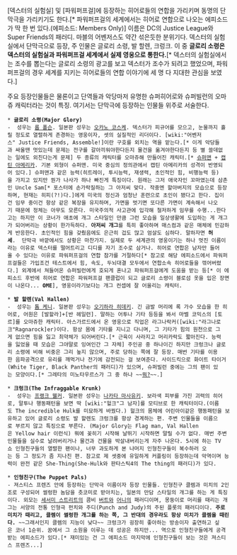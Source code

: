 [덱스터의 실험실] 및 [파워퍼프걸]에 등장하는 히어로들의 연합을 가리키며 동명의 단막극을 가리키기도 한다.[* 파워퍼프걸의 세계에서는 히어로 연합으로 나오는 에피소드가 딱 한 번 있다.(에피소드: Members Only)] 이름은 DC의 Justice League와 Super Friends의 패러디. 마블의 어벤저스도 약간 섞은듯한 분위기다. 덱스터의 실험실에서 단막극으로 등장, 주 인물은 글로리 소령, 발 할렌, 크렁크. 이 중 '''글로리 소령은 덱스터의 실험실과 파워퍼프걸 세계에서 실제 영웅으로 통한다.'''[* 덱스터의 실험실에서는 조수를 뽑는다는 글로리 소령의 광고를 보고 덱스터가 조수가 되려고 했었으며, 파워퍼프걸의 경우 세계를 지키는 히어로들의 연합 이야기에 세 명 다 지대한 관심을 보였다.]

주요 등장인물들은 물론이고 단역들과 악당마저 유명한 슈퍼히어로와 슈퍼빌런의 오마쥬 캐릭터라는 것이 특징.
여기서는 단막극에 등장하는 인물들 위주로 서술한다.

 * '''글로리 소령(Major Glory)'''
 -  성우는 [[롭 폴슨]]. 일본판 성우는 [[오카노 코스케]]. 덱스터가 피규어를 모으고, 눈물까지 흘릴 정도로 열렬하게 존경하는 영웅이자, 셋의 실질적인 리더이다. [wiki:"어벤저스" Justice Friends, Assemble!]이란 구호를 외치는 역을 맡는다.[* 이게 악당들과 싸울땐 멋있는데 문제는 전구를 갈아끼워야한다든지 물건을 옮겨야한다든지 등 별 쓸데없는 일에도 외친다는게 문제] 두 종류의 캐릭터를 오마쥬해 만들어진 캐릭터.[* [[슈퍼맨]] + [[캡틴 아메리카]]. 기본 외형이 슈퍼맨. 미국 중심의 정의관에서 캡틴 아메리카의 성격이 반영되어 있다.] 슈퍼맨과 같은 능력(히트레이, 투시능력, 재생력, 초인적인 힘, 비행능력 등)을 가지고 있지만 뭔가 나사가 하나 빠진게 특징이다. 원래는 그저 애국자인 꼬마였는데 삼촌인 Uncle Sam[* 포스터에 손가락질하는 그 아저씨 맞다. 작중엔 할아버지의 모습으로 등장하며, 현재는 히피(?!)다.]에게 미국의 정신과 엄청난 훈련으로 초인이 됐다고 한다. 집이건 임무 중이건 항상 같은 복장을 유지하며, 가면을 벗기면 또다른 가면이 계속해서 나오기 때문에 정체는 아무도 모른다. 미국주의적 사고관에 입각해 철저하게 임무를 수행...한다고는 하지만 이 코너가 애초에 개그 스타일인 만큼 그런 모습을 일상생활에 도입하는 게 개그가 되어버리는 상황이 한가득하다. '''아저씨 개그'''를 특히 좋아하며 매스컴과 같은 매체에 민감하게 반응한다. 초인적인 힘을 갖췄음에도 은근히 겁도 많고 엄살도 심하다. 말하자면 '''허세'''.  단막극 바깥에서도 상황은 마찬가지. 실제로 두 세계관의 영웅이기는 하나 멋진 이름이라는 이유로 덱스터를 떨어트리고 디디를 자기 조수로 삼거나. 히어로 연합은 남자만 들어올 수 있다는 이유로 파워퍼프걸의 연합 참가를 거절하다[* 참고로 해당 에피소드에서 파워퍼프걸들은 가입조건 테스트에서 힘, 속도, 두뇌대결 모두에서 연합소속 히어로들을 꺾어버렸다.] 외계에서 쳐들어온 슈퍼빌런에게 호되게 혼나고 파워퍼프걸에게 도움을 받는 등[* 이 에피소드 후반에 히어로 연합은 파워퍼프걸 팬클럽이 되고 글로리 소령이 블로섬 옷을 입은 장면이 나온다... '''OME'''], 영웅이라기보다는 개그 컨셉에 잘 어울리는 캐릭터.

 * '''발 할렌(Val Hallen)'''
 -  성우는 [[톰 케니]]. 일본판 성우는 [[오기하라 히데키]]. 긴 금발 머리에 록 가수 모습을 한 히어로, 어원은 [발할라]+[반 헤일런]. 말하는 어투나 기타 등등을 봐서 마벨 코믹스의 [토르]를 오마쥬한 캐릭터. 아스가르드에서 온 영웅으로 직업은 라그나락커([wiki:"라그나로크"Ragnarock]er)이다. 항상 몸에 기타를 지니고 다니며, 그 기타가 힘의 원천으로 그게 없으면 힘을 잃고 최약체가 되어버린다.[* 근육이 사라지고 머리카락도 짧아진다. 능력을 잃었을 때 모습은 그야말로 잉여인간 그 자체] 주인공 중 하나이긴 하지만 크렁크나 글로리 소령에 비해 비중은 그리 높지 않으며, 주로 당하는 쪽에 잘 등장. 매번 기타를 이용한 음파공격으로 유리를 깨먹거나 전기에 감전되는 걸 보여준다. 사이드킥으로 화이트 타이거(White Tiger, Black Panther의 패러디)가 있으며, 슈퍼빌런 중에는 그의 팬이 있는 모양이다.[* 그레타의 미노타우르스가 그 중 하나 ~~[[크레타의 암소|뭐?]]~~.]

 * '''크렁크(The Infraggable Krunk)'''
 -  성우는 [[프랭크 웰커]]. 일본판 성우는 [[나카타 마사유키]]. 보라색 피부를 가진 괴력의 히어로, 말투나 행동패턴을 보면 딱 [wiki:"헐크"그 남자]를 모티브로 한 캐릭터이다.(이름도 The incredible Hulk를 미묘하게 바꿨다.) 헐크의 몸체에 어린아이같은 행동패턴을 보유하고 있어 글로리 소령도 발 할렌도 크렁크를 항상 경계하는 편. 주변 인물들을 이름으로 부르지 않고 특징으로 부른다. (Major Glory는 Flag man, Val Hallen은 Yellow hair 이런식) 뭐에 꽂히기 시작해 날뛰기 시작하면 말릴 수가 없다. 매번 주변인물들을 실수로 날려버리거나 물건과 건물을 박살내버리는게 자주 나온다. 5시에 하는 TV쇼 인형친구들의 열렬한 팬이나, 너무 과도하게 본 나머지 인형친구들이 복수하러 오는 등 그 정도가 좀 지나친 편. 참고로 제 셋중에 유일하게 커플링이 등장하는데 악역이며 능력이 완전 같은 She-Thing(She-Hulk와 판타스틱4의 The thing의 패러디)가 있다.

 * '''인형친구(The Puppet Pals)'''
 - 져스티스 프렌즈 안에 등장하는 단막극 이름이자 등장 인물들. 인형친구 클렘과 미치의 2인조로 구성되어 썰렁한 놈담을 츳코미로 받아치는, 일본의 만담 스타일의 개그를 하는 게 특징이다. 외모는 [[세서미 스트리트]]의 콤비 [[버트]]와 [[어니]]의 패러디이며, 몽둥이로 머리를 때리는 개그는 서양의 전통 인형극 펀치와 주디(Punch and Judy)의 주된 플롯의 패러디이다. '''주로 미치가 때리고, 클렘이 썰렁한 개그를 하는 쪽, 그 반대의 경우라도 항상 미치가 클렘을 때린다.''' ~~그래서인지 클렘의 지능이 낮다~~ 크렁크가 굉장히 좋아하는 방송이자 출연하고 싶은 코너 1순위. 꿈에서 그 소원을 이루는 데 성공은 하지만... 역으로 인형친구들에게 공격받는 에피소드가 있다.[* 재미있는 건 그 에피소드 마지막에 인형친구들이 보는 것은 져스티스 프렌즈...]
